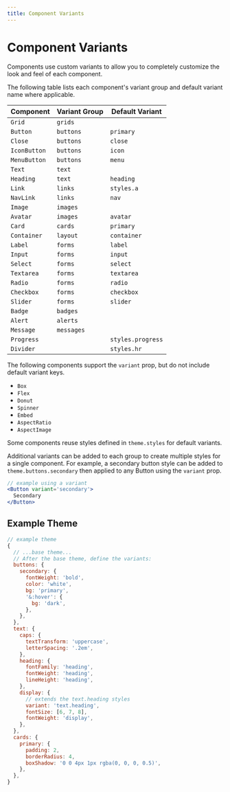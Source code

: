 ```yaml
---
title: Component Variants
---
```



# Component Variants

Components use custom variants to allow you to completely customize the look and feel of each component.

The following table lists each component's variant group and default variant name where applicable.

Component | Variant Group | Default Variant
---|---|---
`Grid` | `grids` |
`Button` | `buttons` | `primary`
`Close` | `buttons` | `close`
`IconButton` | `buttons` | `icon`
`MenuButton` | `buttons` | `menu`
`Text` | `text` |
`Heading` | `text` | `heading`
`Link` | `links` | `styles.a`
`NavLink` | `links` | `nav`
`Image` | `images` |
`Avatar` | `images` | `avatar`
`Card` | `cards` | `primary`
`Container` | `layout` | `container`
`Label` | `forms` | `label`
`Input` | `forms` | `input`
`Select` | `forms` | `select`
`Textarea` | `forms` | `textarea`
`Radio` | `forms` | `radio`
`Checkbox` | `forms` | `checkbox`
`Slider` | `forms` | `slider`
`Badge` | `badges` |
`Alert` | `alerts` |
`Message` | `messages` |
`Progress` |  | `styles.progress`
`Divider` | | `styles.hr`

The following components support the `variant` prop, but do not include default variant keys.

- `Box`
- `Flex`
- `Donut`
- `Spinner`
- `Embed`
- `AspectRatio`
- `AspectImage`

<Note>

Some components reuse styles defined in `theme.styles` for default variants.

</Note>

Additional variants can be added to each group to create multiple styles for a single component.
For example, a secondary button style can be added to `theme.buttons.secondary` then applied to any Button using the `variant` prop.

```jsx
// example using a variant
<Button variant='secondary'>
  Secondary
</Button>
```

## Example Theme

```js
// example theme
{
  // ...base theme...
  // After the base theme, define the variants:
  buttons: {
    secondary: {
      fontWeight: 'bold',
      color: 'white',
      bg: 'primary',
      '&:hover': {
        bg: 'dark',
      },
    },
  },
  text: {
    caps: {
      textTransform: 'uppercase',
      letterSpacing: '.2em',
    },
    heading: {
      fontFamily: 'heading',
      fontWeight: 'heading',
      lineHeight: 'heading',
    },
    display: {
      // extends the text.heading styles
      variant: 'text.heading',
      fontSize: [6, 7, 8],
      fontWeight: 'display',
    },
  },
  cards: {
    primary: {
      padding: 2,
      borderRadius: 4,
      boxShadow: '0 0 4px 1px rgba(0, 0, 0, 0.5)',
    },
  },
}
```
